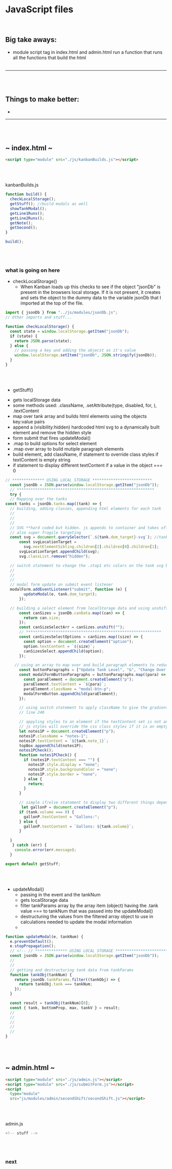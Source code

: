 # JavaScript files

</br>

## Big take aways:

- module script tag in index.html and admin.html run a function that runs all the functions that build the html
  </br>
  </br>

---

</br>
</br>

## Things to make better:

- </br>

---

</br>
</br>

## ~ index.html ~

```html
<script type="module" src="./js/kanbanBuilds.js"></script>
```

</br>
</br>

kanbanBuilds.js

```js
function build() {
  checkLocalStorage();
  getStuff(); //build modals as well
  showTankModal();
  getLine1Runs();
  getLine2Runs();
  getNote();
  getSecond();
}

build();
```

</br>
</br>

### what is going on here

- checkLocalStorage()
  - When Kanban loads up this checks to see if the object "jsonDb" is present in the browsers local storage. If it is not present, it creates and sets the object to the dummy data to the variable jsonDb that I imported at the top of the file.

```js
import { jsonDb } from "../js/modules/jsonDb.js";
// Other imports and stuff...

function checkLocalStorage() {
  const state = window.localStorage.getItem("jsonDb");
  if (state) {
    return JSON.parse(state);
  } else {
    // passong a key and adding the objecst as it's value
    window.localStorage.setItem("jsonDb", JSON.stringify(jsonDb));
  }
}
```

</br>
</br>

- getStuff()

 <!-- notable things in the file -->

- gets localStorage data
- some methods used: .className, .setAttribute(type, disabled, for, ), .textContent
- map over tank array and builds html elements using the objects key:value pairs
- append a (visibility:hidden) hardcoded html svg to a dynamically built element and remove the hidden style
- form submit that fires updateModal()
- .map to build options for select element
- .map over array to build mutiple paragraph elements
- build element, add className, if statement to override class styles if textContent is empty string
- if statement to display different textContent if a value in the object === 0

```js
// ************** USING LOCAL STORAGE **************************
  const jsonDb = JSON.parse(window.localStorage.getItem("jsonDb"));
  // ************************************************************
  try {
  // Mapping over the tanks
const tanks = jsonDb.tanks.map((tank) => {
  // building, adding classes, appending html elements for each tank
  //
  //
  //
  // SVG **hard coded but hidden. js appends to container and takes off hidden class**
  // also super fragile targeting
  const svg = document.querySelector(`.${tank.dom_target}-svg`); //tank-#-svg
      const svgLocationTarget =
        svg.nextElementSibling.children[2].children[0].children[1];
      svgLocationTarget.appendChild(svg);
      svg.classList.remove("hidden");

  // switch statement to change the .stop1 etc colors on the tank svg based on flavor
  //
  //
  //
  // modal form update on submit event listener
  modalForm.addEventListener("submit", function (e) {
        updateModal(e, tank.dom_target);
      });

  // building a select element from localStorage data and using unshift to add an empty array for the first option
      const canSizes = jsonDb.canData.map((can) => {
        return can.size;
      });
      const canSizeSelectArr = canSizes.unshift("");
      // ***********************************************************
      const canSizesSelectOptions = canSizes.map((size) => {
        const option = document.createElement("option");
        option.textContent = `${size}`;
        canSizesSelect.appendChild(option);
      });

    // using an array to map over and build paragraph elements to reduce the amount of repitition
      const buttonParagraphs = ["Update Tank Level", "&", "Change Over Time"];
      const modalFormButtonParagraphs = buttonParagraphs.map((para) => {
        const paraElement = document.createElement("p");
        paraElement.textContent = `${para}`;
        paraElement.className = "modal-btn-p";
        modalFormButton.appendChild(paraElement);
      });

      // using switch statement to apply className to give the gradient to match the flavor of the tank
      // line 240

      // appyling styles to an element if the textContent set is not an empty stringify
      // js styles will override the css class styles if it is an empty string
      let notes1P = document.createElement("p");
      notes1P.className = "notes-1";
      notes1P.textContent = `${tank.note_1}`;
      topBox.appendChild(notes1P);
      notes1PCheck();
      function notes1PCheck() {
        if (notes1P.textContent === "") {
          notes1P.style.display = "none";
          notes1P.style.backgroundColor = "none";
          notes1P.style.border = "none";
        } else {
          return;
        }
      }

      // simple if/else statement to display two different things depending on the value in the tank object from local storage
       let gallonP = document.createElement("p");
      if (tank.volume === 0) {
        gallonP.textContent = "Gallons:";
      } else {
        gallonP.textContent = `Gallons: ${tank.volume}`;
      }

  }
   } catch (err) {
    console.error(err.message);
  }

export default getStuff;
```

</br>
</br>

- updateModal()
  <!-- notable things in the file -->
  - passing in the event and the tankNum
  - gets localStorage data
  - filter tankParams array by the array item (object) having the .tank value === to tankNum that was passed into the updateModal()
  - destructuring the values from the filtered array object to use in calculations needed to update the modal information
  -

```js
function updateModal(e, tankNum) {
  e.preventDefault();
  e.stopPropagation();
  // <!-- // ************** USING LOCAL STORAGE ************************** -->
  const jsonDb = JSON.parse(window.localStorage.getItem("jsonDb"));
  //
  //
  // getting and destructuring tank data from tankParams
  function tankObj(tankNum) {
    return jsonDb.tankParams.filter((tankObj) => {
      return tankObj.tank === tankNum;
    });
  }

  const result = tankObj(tankNum)[0];
  const { tank, bottomProp, max, tankV } = result;
  //
  //
  //
  //
  //
}
```

</br>
</br>

## ~ admin.html ~

```html
<script type="module" src="./js/admin.js"></script>
<script type="module" src="./js/submitForm.js"></script>
<script
  type="module"
  src="js/modules/admin/secondShift/secondShift.js"></script>
```

</br>
</br>

admin.js

```js
<!-- stuff -->
```

</br>
</br>

### next

</br>
</br>
